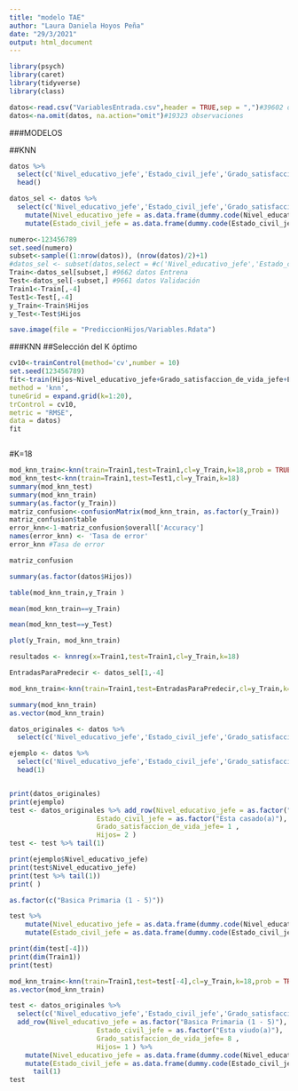 ```yaml
---
title: "modelo TAE"
author: "Laura Daniela Hoyos Peña"
date: "29/3/2021"
output: html_document
---
```



```r
library(psych)
library(caret)
library(tidyverse)
library(class)
```

```r
datos<-read.csv("VariablesEntrada.csv",header = TRUE,sep = ",")#39602 observaciones
datos<-na.omit(datos, na.action="omit")#19323 observaciones
```

###MODELOS

##KNN




```r
datos %>% 
  select(c('Nivel_educativo_jefe','Estado_civil_jefe','Grado_satisfaccion_de_vida_jefe','Hijos'))%>%
  head()
```

```r
datos_sel <- datos %>% 
  select(c('Nivel_educativo_jefe','Estado_civil_jefe','Grado_satisfaccion_de_vida_jefe','Hijos')) %>%
    mutate(Nivel_educativo_jefe = as.data.frame(dummy.code(Nivel_educativo_jefe))) %>%
    mutate(Estado_civil_jefe = as.data.frame(dummy.code(Estado_civil_jefe)))  
```


```r
numero<-123456789
set.seed(numero)
subset<-sample((1:nrow(datos)), (nrow(datos)/2)+1)
#datos_sel <- subset(datos,select = #c('Nivel_educativo_jefe','Estado_civil_jefe','Grado_satisfaccion_de_vida_jefe','Hijos','Numero_personas_por_casa'))
Train<-datos_sel[subset,] #9662 datos Entrena
Test<-datos_sel[-subset,] #9661 datos Validación
Train1<-Train[,-4]
Test1<-Test[,-4]
y_Train<-Train$Hijos
y_Test<-Test$Hijos
```

```r
save.image(file = "PrediccionHijos/Variables.Rdata")
```

###KNN
##Selección del K óptimo

```r

cv10<-trainControl(method='cv',number = 10)
set.seed(123456789)
fit<-train(Hijos~Nivel_educativo_jefe+Grado_satisfaccion_de_vida_jefe+Estado_civil_jefe+Numero_personas_por_casa,
method = 'knn',
tuneGrid = expand.grid(k=1:20),
trControl = cv10,
metric = "RMSE",
data = datos)
fit
```

```r

```

#K=18
```r
mod_knn_train<-knn(train=Train1,test=Train1,cl=y_Train,k=18,prob = TRUE, use.all = TRUE)
mod_knn_test<-knn(train=Train1,test=Test1,cl=y_Train,k=18)
summary(mod_knn_test)
summary(mod_knn_train)
summary(as.factor(y_Train))
matriz_confusion<-confusionMatrix(mod_knn_train, as.factor(y_Train))
matriz_confusion$table
error_knn<-1-matriz_confusion$overall['Accuracy']
names(error_knn) <- 'Tasa de error'
error_knn #Tasa de error
```
```r
matriz_confusion
```






```r
summary(as.factor(datos$Hijos))
```


```r
table(mod_knn_train,y_Train )
```
```r
mean(mod_knn_train==y_Train)
```
```r
mean(mod_knn_test==y_Test)
```


```r
plot(y_Train, mod_knn_train)
```

```r
resultados <- knnreg(x=Train1,test=Train1,cl=y_Train,k=18)
```


```r
EntradasParaPredecir <- datos_sel[1,-4]
```


```r
mod_knn_train<-knn(train=Train1,test=EntradasParaPredecir,cl=y_Train,k=18,prob = TRUE, use.all = TRUE)
```

```r
summary(mod_knn_train)
as.vector(mod_knn_train)
```

```r
datos_originales <- datos %>% 
  select(c('Nivel_educativo_jefe','Estado_civil_jefe','Grado_satisfaccion_de_vida_jefe','Hijos'))

ejemplo <- datos %>% 
  select(c('Nivel_educativo_jefe','Estado_civil_jefe','Grado_satisfaccion_de_vida_jefe','Hijos'))%>%
  head(1)


print(datos_originales)
print(ejemplo)
test <- datos_originales %>% add_row(Nivel_educativo_jefe = as.factor("Basica Primaria (1 - 5)"),
                      Estado_civil_jefe = as.factor("Esta casado(a)"),
                      Grado_satisfaccion_de_vida_jefe= 1 ,
                      Hijos= 2 )
test <- test %>% tail(1)

print(ejemplo$Nivel_educativo_jefe)
print(test$Nivel_educativo_jefe)
print(test %>% tail(1))
print( )
```
```r
as.factor(c("Basica Primaria (1 - 5)"))
```

```r
test %>%
    mutate(Nivel_educativo_jefe = as.data.frame(dummy.code(Nivel_educativo_jefe))) %>%
    mutate(Estado_civil_jefe = as.data.frame(dummy.code(Estado_civil_jefe))) %>% tail()
```
```r
print(dim(test[-4]))
print(dim(Train1))
print(test)
```


```r
mod_knn_train<-knn(train=Train1,test=test[-4],cl=y_Train,k=18,prob = TRUE, use.all = TRUE)
as.vector(mod_knn_train)
```

```r

test <- datos_originales %>% 
  select(c('Nivel_educativo_jefe','Estado_civil_jefe','Grado_satisfaccion_de_vida_jefe','Hijos')) %>%
  add_row(Nivel_educativo_jefe = as.factor("Basica Primaria (1 - 5)"),
                      Estado_civil_jefe = as.factor("Esta viudo(a)"),
                      Grado_satisfaccion_de_vida_jefe= 8 ,
                      Hijos= 1 ) %>%
    mutate(Nivel_educativo_jefe = as.data.frame(dummy.code(Nivel_educativo_jefe))) %>%
    mutate(Estado_civil_jefe = as.data.frame(dummy.code(Estado_civil_jefe)))  %>%
      tail(1)
test
```

